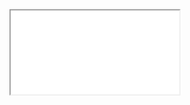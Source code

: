 <!--
%\VignetteEngine{knitr::knitr}
%\VignetteIndexEntry{basicExploration}
-->

<iframe src="basicExploration.html"></iframe>
